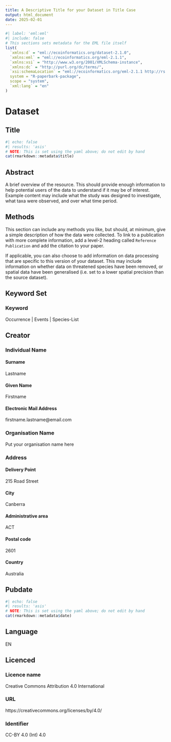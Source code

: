 ```yaml
---
title: A Descriptive Title for your Dataset in Title Case
output: html_document
date: 2025-02-01
---
```

<!--
This is a metadata template in .Rmd format, which has been formatted such that it can render either to the `output` specified in the yaml section (above) AND to Ecological Meta-language (EML) using the {delma} R package. Sections can be added, re-arranged or removed to suit the dataset being described. Some features to be aware of:

- Headings are converted to camelCase for use as EML tags
- Header level sets the degree of nestedness for those tags
- Code blocks whose name corresponds to a present EML tag are used to set attributes for that tag using `list()`

You can delete this section if you want. See https:://delma.ala.org.au for further details.
-->
```r
#| label: 'eml:eml'
#| include: false
# This sections sets metadata for the EML file itself
list(
  `xmlns:d` = "eml://ecoinformatics.org/dataset-2.1.0",
  `xmlns:eml` = "eml://ecoinformatics.org/eml-2.1.1",
  `xmlns:xsi` = "http://www.w3.org/2001/XMLSchema-instance",
  `xmlns:dc` = "http://purl.org/dc/terms/",
  `xsi:schemaLocation` = "eml://ecoinformatics.org/eml-2.1.1 http://rs.gbif.org/schema/eml-gbif-profile/1.3/eml-gbif-profile.xsd",
  system = "R-paperbark-package",
  scope = "system",
  `xml:lang` = "en"  
)
```

# Dataset

## Title
```r
#| echo: false
#| results: 'asis'
# NOTE: This is set using the yaml above; do not edit by hand
cat(rmarkdown::metadata$title)
```


## Abstract
A brief overview of the resource. This should provide enough information to help potential users of the data to understand if it may be of interest. Example content may include what the study was designed to investigate, what taxa were observed, and over what time period.


## Methods
This section can include any methods you like, but should, at minimum, give a simple description of how the data were collected. To link to a publication with more complete information, add a level-2 heading called `Reference Publication` and add the citation to your paper.

If applicable, you can also choose to add information on data processing that are specific to this version of your dataset. This may include information on whether data on threatened species have been removed, or spatial data have been generalised (i.e. set to a lower spatial precision than the source dataset).


## Keyword Set

### Keyword
Occurrence | Events | Species-List


## Creator

### Individual Name

#### Surname
Lastname

#### Given Name
Firstname

#### Electronic Mail Address
firstname.lastname@email.com


### Organisation Name
Put your organisation name here

### Address

#### Delivery Point
215 Road Street

#### City
Canberra

#### Administrative area
ACT

#### Postal code
2601

#### Country
Australia


## Pubdate
```r
#| echo: false
#| results: 'asis'
# NOTE: This is set using the yaml above; do not edit by hand
cat(rmarkdown::metadata$date)
```


## Language
EN

## Licenced

### Licence name
Creative Commons Attribution 4.0 International

### URL
https://creativecommons.org/licenses/by/4.0/

### Identifier
CC-BY 4.0 (Int) 4.0

